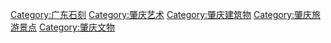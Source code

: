 [[Category:广东石刻|Category:广东石刻]]
[[Category:肇庆艺术|Category:肇庆艺术]]
[[Category:肇庆建筑物|Category:肇庆建筑物]]
[[Category:肇庆旅游景点|Category:肇庆旅游景点]]
[[Category:肇庆文物|Category:肇庆文物]]